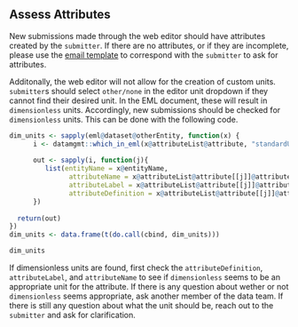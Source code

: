 ## Assess Attributes

New submissions made through the web editor should have attributes created by the `submitter`. If there are no attributes, or if they are incomplete, please use the [email template](https://nceas.github.io/datateam-training/reference/email-templates.html) to correspond with the `submitter` to ask for attributes.

Additonally, the web editor will not allow for the creation of custom units. `submitter`s should select `other/none` in the editor unit dropdown if they cannot find their desired unit. In the EML document, these will result in `dimensionless` units. Accordingly, new submissions should be checked for `dimensionless` units. This can be done with the following code.
    
```r
dim_units <- sapply(eml@dataset@otherEntity, function(x) {
      i <- datamgmt::which_in_eml(x@attributeList@attribute, "standardUnit", as("dimensionless", "standardUnit"))
      
      out <- sapply(i, function(j){
         list(entityName = x@entityName,
               attributeName = x@attributeList@attribute[[j]]@attributeName,
               attributeLabel = x@attributeList@attribute[[j]]@attributeLabel,
               attributeDefinition = x@attributeList@attribute[[j]]@attributeDefinition)
      })
      
  return(out)  
})
dim_units <- data.frame(t(do.call(cbind, dim_units)))

dim_units
```

If dimensionless units are found, first check the `attributeDefinition`, `attributeLabel`, and `attributeName` to see if `dimensionless` seems to be an appropriate unit for the attribute. If there is any question about wether or not `dimensionless` seems appropriate, ask another member of the data team. If there is still any question about what the unit should be, reach out to the `submitter` and ask for clarification. 
